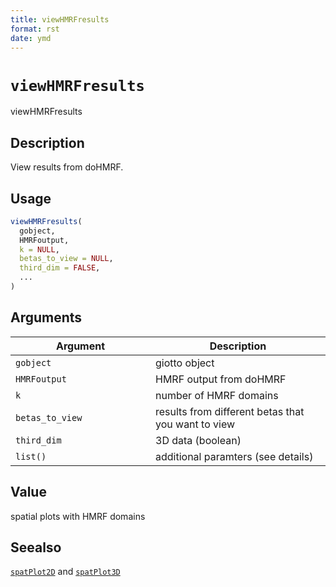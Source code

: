 ```yaml
--- 
title: viewHMRFresults 
format: rst 
date: ymd 
--- 
```

# `viewHMRFresults`

viewHMRFresults


## Description

View results from doHMRF.


## Usage

```r
viewHMRFresults(
  gobject,
  HMRFoutput,
  k = NULL,
  betas_to_view = NULL,
  third_dim = FALSE,
  ...
)
```


## Arguments

Argument      |Description
------------- |----------------
`gobject`     |     giotto object
`HMRFoutput`     |     HMRF output from doHMRF
`k`     |     number of HMRF domains
`betas_to_view`     |     results from different betas that you want to view
`third_dim`     |     3D data (boolean)
`list()`     |     additional paramters (see details)


## Value

spatial plots with HMRF domains


## Seealso

[`spatPlot2D`](#spatplot2d) and [`spatPlot3D`](#spatplot3d)


